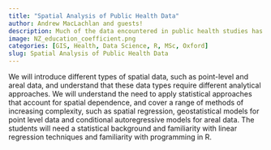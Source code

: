 ```yaml
---
title: "Spatial Analysis of Public Health Data"
author: Andrew MacLachlan and guests!
description: Much of the data encountered in public health studies has a spatial dimension. The aim is to cover statistical approaches that can be used to make inferences and predictions from spatial data of the kind encountered in epidemiological analyses.
image: NZ_education_coefficient.png
categories: [GIS, Health, Data Science, R, MSc, Oxford]
slug: Spatial Analysis of Public Health Data
---
```


[<i class="ai ai-open-materials ai-2x"></i>](https://andrewmaclachlan.github.io/spatial-analysis-of-public-health-data-24/)
[<i class="fa-brands fa-github fa-2x"></i>](https://github.com/andrewmaclachlan/spatial-analysis-of-public-health-data-24)

We will introduce different types of spatial data, such as point-level and areal data, and understand that these data types require different analytical approaches. We will understand the need to apply statistical approaches that account for spatial dependence, and cover a range of methods of increasing complexity, such as spatial regression, geostatistical models for point level data and conditional autoregressive models for areal data. The students will need a statistical background and familiarity with linear regression techniques and familiarity with programming in R.


